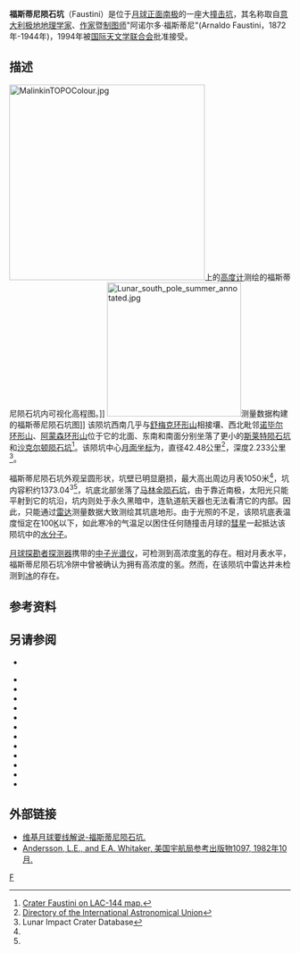 {{lunar crater data
| image = FaustiniCrater.jpg
| caption =[[月球勘测轨道飞行器|月球勘测轨道飞行器]]拍摄的图像
| latitude = 87.18
| N_or_S = S
| longitude = 84.31
| E_or_W = E
| diameter = 42.48公里
| depth = 2.233公里
| colong = 295
| eponym = 阿诺尔多·福斯蒂尼
}}
'''福斯蒂尼陨石坑'''（Faustini）是位于[[月球正面|月球正面]][[月球南极|南极]]的一座大[[撞击坑|撞击坑]]，其名称取自[[意大利|意大利]][[极地|极地]][[地理学家|地理学家]]、[[作家|作家]]暨[[地图学|制图师]]"阿诺尔多·福斯蒂尼"(Arnaldo Faustini，1872年-1944年)，1994年被[[国际天文学联合会|国际天文学联合会]]批准接受。

==描述==
[[File:MalinkinTOPOColour.jpg|350px]]上的[[高度计|高度计]]测绘的福斯蒂尼陨石坑内可视化高程图。]] 
[[File:Lunar_south_pole_summer_annotated.jpg|240px]]测量数据构建的福斯蒂尼陨石坑图]] 
该陨坑西南几乎与[[舒梅克环形山|舒梅克环形山]]相接壤、西北毗邻[[诺毕尔环形山|诺毕尔环形山]]、[[阿蒙森环形山|阿蒙森环形山]]位于它的北面、东南和南面分别坐落了更小的[[斯莱特陨石坑|斯莱特陨石坑]]和[[沙克尔顿坑|沙克尔顿陨石坑]]<ref>[http://planetarynames.wr.usgs.gov/images/Lunar/lac_144_lo.pdf Crater Faustini on LAC-144 map.]</ref>。该陨坑中心[[月面坐标|月面坐标]]为{{Coord|87.18|S|84.31|E|globe:Moon|nogoogle=1|noosm=1}}，直径42.48公里<ref name="IAU">[http://planetarynames.wr.usgs.gov/Feature/1919 Directory of the International Astronomical Union]</ref>，深度2.233公里<ref name=LICD>Lunar Impact Crater Database</ref>。

福斯蒂尼陨石坑外观呈圆形状，坑壁已明显磨损，最大高出周边月表1050米<ref name="LICD"/>，坑内容积约1373.04<sup>3</sup><ref name="LICD"/>，坑底北部坐落了[[马林金陨石坑|马林金陨石坑]]，由于靠近南极，太阳光只能平射到它的坑沿，坑内则处于永久黑暗中，连轨道航天器也无法看清它的内部。因此，只能通过[[雷达|雷达]]测量数据大致测绘其坑底地形。由于光照的不足，该陨坑底表温度恒定在100[[开尔文|K]]以下，如此寒冷的气温足以困住任何随撞击月球的[[彗星|彗星]]一起抵达该陨坑中的[[水分子|水分子]]。

[[月球探勘者|月球探勘者]][[航天器|探测器]]携带的[[中子|中子]][[光谱仪|光谱仪]]，可检测到高浓度[[氢|氢]]的存在。相对月表水平，福斯蒂尼陨石坑冷阱中曾被确认为拥有高浓度的氢。然而，在该陨坑中雷达并未检测到[[冰|冰]]的存在。

==参考资料==
{{reflist}}

==另请参阅==
* {{cite news
  | title = Arecibo radar shows no evidence of thick ice at lunar poles, despite data from previous spacecraft probes, researchers say
  | publisher = Cornell University News
  | date = November 12, 2003
  | url = http://www.news.cornell.edu/releases/Nov03/radar.moonpoles.deb.html
  | accessdate = 2007-08-08
  }}

{{refbegin}}
* {{cite book
  | last1 = Andersson
  | first1 = L. E.
  | last2 = Whitaker
  | first2 = E. A.
  | authorlink2 = Ewen Whitaker
  | date = 1982
  | title = [[NASA|NASA]] Catalogue of Lunar Nomenclature
  | publisher = NASA RP-1097
  | ref = harv
  }}
* {{cite web
  | last = Blue
  | first = Jennifer
  | date = July 25, 2007
  | title = Gazetteer of Planetary Nomenclature
  | publisher = [[United_States_Geological_Survey|USGS]]
  | url = http://planetarynames.wr.usgs.gov/
  | accessdate = 2007-08-05
  | ref = harv
  | archive-date = 2012-04-08
  | archive-url = https://www.webcitation.org/66mXDr4G9?url=http://planetarynames.wr.usgs.gov/
  | dead-url = no
  }}
* {{cite book
  | last1 = Bussey
  | first1 = B.
  | authorlink1 = Ben Bussey
  | last2 = Spudis
  | first2 = P.
  | authorlink2 = Paul Spudis
  | date = 2004
  | title = The Clementine Atlas of the Moon
  | publisher = Cambridge University Press
  | location = New York
  | isbn = 978-0-521-81528-4
  | ref = harv
  }}
* {{cite book
  | last1 = Cocks
  | first1 = Elijah E.
  | last2 = Cocks
  | first2 = Josiah C.
  | date = 1995
  | title = Who's Who on the Moon: A Biographical Dictionary of Lunar Nomenclature
  | url = https://archive.org/details/isbn_9780936389271
  | publisher = Tudor Publishers
  | isbn = 978-0-936389-27-1
  | ref = harv
  }}
* {{cite web
  | last = McDowell
  | first = Jonathan
  | date = July 15, 2007
  | url = http://host.planet4589.org/astro/lunar/
  | title = Lunar Nomenclature
  | publisher = Jonathan's Space Report
  | accessdate = 2007-10-24
  | ref = harv
  | archive-date = 2012-05-26
  | archive-url = https://www.webcitation.org/67wcYNfK3?url=http://host.planet4589.org/astro/lunar/
  | dead-url = no
  }}
* {{cite journal| last1 = Menzel| first1 = D. H.| last2 = Minnaert| first2 = M.| last3 = Levin| first3 = B.| last4 = Dollfus| first4 = A.| last5 = Bell| first5 = B.| title = Report on Lunar Nomenclature by the Working Group of Commission 17 of the IAU| doi = 10.1007/BF00171763| journal = Space Science Reviews| volume = 12| issue = 2| pages = 136–186| date = 1971| bibcode = 1971SSRv...12..136M| ref = harv}}
* {{cite book
  | first = Patrick
  | last = Moore
  | authorlink = Patrick Moore
  | date = 2001
  | title = On the Moon
  | url = https://archive.org/details/patrickmooreonmo00patr
  | publisher = Sterling Publishing Co.
  | isbn = 978-0-304-35469-6
  | ref = harv
  }}
* {{cite book
  | first = Fred W.
  | last = Price
  | date = 1988
  | title = The Moon Observer's Handbook
  | publisher = Cambridge University Press
  | isbn = 978-0-521-33500-3
  | ref = harv
  }}
* {{cite book
  | last = Rükl
  | first = Antonín
  | authorlink = Antonín Rükl
  | date = 1990
  | title = Atlas of the Moon
  | publisher = Kalmbach Books
  | isbn = 978-0-913135-17-4
  | ref = harv
  }}
* {{cite book
  | last = Webb
  | first = Rev. T. W.
  | authorlink = Thomas William Webb
  | date = 1962
  | title = Celestial Objects for Common Telescopes
  | url = https://archive.org/details/celestialobjects00webb
  | edition = 6th revised
  | publisher = Dover
  | isbn = 978-0-486-20917-3
  | ref = harv
  }}
* {{cite book
  | first = Ewen A.
  | last = Whitaker
  | authorlink = Ewen Whitaker
  | date = 1999
  | title = Mapping and Naming the Moon
  | publisher = Cambridge University Press
  | isbn = 978-0-521-62248-6
  | ref = harv
  }}
* {{cite book
  | first = Peter T.
  | last = Wlasuk
  | date = 2000
  | title = Observing the Moon
  | publisher = Springer
  | isbn = 978-1-85233-193-1
  | ref = harv
 }}

==外部链接==
*[http://the-moon.wikispaces.com/Faustini 维基月球要线解说-福斯蒂尼陨石坑.]
*[http://planet4589.org/astro/lunar/RP-1097.pdf Andersson, L.E., and E.A. Whitaker, 美国宇航局参考出版物1097, 1982年10月.] {{Wayback|url=http://planet4589.org/astro/lunar/RP-1097.pdf |date=20141006125838 }}

[[Category:月球环形山|F]]
{{月球環形山 (C-F)}}